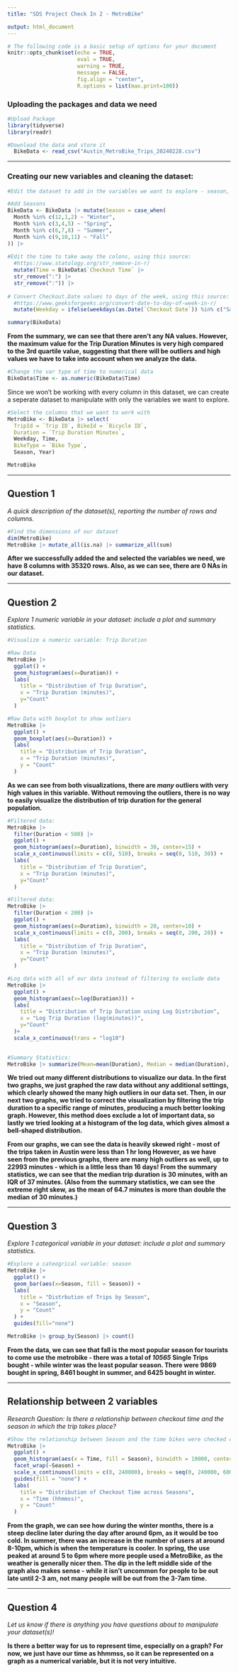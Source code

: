 ```yaml
---
title: "SDS Project Check In 2 - MetroBike"

output: html_document
---
```


```r
# The following code is a basic setup of options for your document
knitr::opts_chunk$set(echo = TRUE,
                      eval = TRUE, 
                      warning = TRUE,
                      message = FALSE,
                      fig.align = "center", 
                      R.options = list(max.print=100))
```


### Uploading the packages and data we need
```r
#Upload Package
library(tidyverse)
library(readr)
```


```r
#Download the data and store it
  BikeData <- read_csv("Austin_MetroBike_Trips_20240228.csv")
```

------------------------------------------------------------------------

### Creating our new variables and cleaning the dataset:
```r
#Edit the dataset to add in the variables we want to explore - season, time, and day of the week

#Add Seasons
BikeData <- BikeData |> mutate(Season = case_when(
  Month %in% c(12,1,2) ~ "Winter",
  Month %in% c(3,4,5) ~ "Spring",
  Month %in% c(6,7,8) ~ "Summer",
  Month %in% c(9,10,11) ~ "Fall"
)) |>
  
#Edit the time to take away the colons, using this source:
  #https://www.statology.org/str_remove-in-r/
  mutate(Time = BikeData$`Checkout Time` |>
  str_remove(":") |>
  str_remove(":")) |>
  
# Convert Checkout.Date values to days of the week, using this source:
  #https://www.geeksforgeeks.org/convert-date-to-day-of-week-in-r/
  mutate(Weekday = ifelse(weekdays(as.Date(`Checkout Date`)) %in% c("Saturday", "Sunday"), "Weekend", "Weekday"))

summary(BikeData)
```

**From the summary, we can see that there aren't any NA values. However, the maximum value for the Trip Duration Minutes is very high compared to the 3rd quartile value, suggesting that there will be outliers and high values we have to take into account when we analyze the data.  **


```r
#Change the var type of time to numerical data
BikeData$Time <- as.numeric(BikeData$Time)
```

Since we won't be working with every column in this dataset, we can create a seperate dataset to manipulate with only the variables we want to explore. 

```r
#Select the columns that we want to work with
MetroBike <- BikeData |> select(
  TripId = `Trip ID`, BikeId = `Bicycle ID`,
  Duration = `Trip Duration Minutes`,
  Weekday, Time, 
  BikeType = `Bike Type`,
  Season, Year)

MetroBike
```


------------------------------------------------------------------------

## Question 1
*A quick description of the dataset(s), reporting the number of rows and columns.*
```r
#Find the dimensions of our dataset
dim(MetroBike)
MetroBike |> mutate_all(is.na) |> summarize_all(sum)
```

**After we successfully added the and selected the variables we need, we have 8 columns with 35320 rows. Also, as we can see, there are 0 NAs in our dataset. **

------------------------------------------------------------------------

## Question 2
*Explore 1 numeric variable in your dataset: include a plot and summary statistics.*
```r
#Visualize a numeric variable: Trip Duration

#Raw Data
MetroBike |>
  ggplot() + 
  geom_histogram(aes(x=Duration)) +
  labs(
    title = "Distribution of Trip Duration", 
    x = "Trip Duration (minutes)", 
    y="Count"
  )

#Raw Data with boxplot to show outliers
MetroBike |>
  ggplot() + 
  geom_boxplot(aes(x=Duration)) + 
  labs(
    title = "Distribution of Trip Duration", 
    x = "Trip Duration (minutes)",
    y = "Count"
  )
```

**As we can see from both visualizations, there are *many* outliers with very high values in this variable. Without removing the outliers, there is no way to easily visualize the distribution of trip duration for the general population. **

```r
#Filtered data:
MetroBike |>
  filter(Duration < 500) |>
  ggplot() + 
  geom_histogram(aes(x=Duration), binwidth = 30, center=15) + 
  scale_x_continuous(limits = c(0, 510), breaks = seq(0, 510, 30)) +
  labs(
    title = "Distribution of Trip Duration", 
    x = "Trip Duration (minutes)",
    y="Count"
  )

#Filtered data:
MetroBike |>
  filter(Duration < 200) |>
  ggplot() + 
  geom_histogram(aes(x=Duration), binwidth = 20, center=10) + 
  scale_x_continuous(limits = c(0, 200), breaks = seq(0, 200, 20)) + 
  labs(
    title = "Distribution of Trip Duration", 
    x = "Trip Duration (minutes)",
    y="Count"
  )

#Log data with all of our data instead of filtering to exclude data
MetroBike |>
  ggplot() + 
  geom_histogram(aes(x=log(Duration))) + 
  labs(
    title = "Distribution of Trip Duration using Log Distribution", 
    x = "Log Trip Duration (log(minutes))",
    y="Count"
  )+
  scale_x_continuous(trans = "log10")
 

#Summary Statistics:
MetroBike |> summarize(Mean=mean(Duration), Median = median(Duration), IQR = IQR(Duration), Max=max(Duration))

```


**We tried out many different distributions to visualize our data. In the first two graphs, we just graphed the raw data without any additional settings, which clearly showed the many high outliers in our data set. Then, in our next two graphs, we tried to correct the visualization by filtering the trip duration to a specific range of minutes, producing a much better looking graph. However, this method does exclude a lot of important data, so lastly we tried looking at a histogram of the log data, which gives almost a bell-shaped distribution. **


**From our graphs, we can see the data is heavily skewed right - most of the trips taken in Austin were less than 1 hr long However, as we have seen from the previous graphs, there are many high outliers as well, up to 22993 minutes - which is a little less than 16 days! From the summary statistics, we can see that the median trip duration is 30 minutes, with an IQR of 37 minutes. (Also from the summary statistics, we can see the extreme right skew, as the mean of 64.7 minutes is more than double the median of 30 minutes.) **

------------------------------------------------------------------------

## Question 3
*Explore 1 categorical variable in your dataset: include a plot and summary statistics.*
```r
#Explore a cateogrical variable: season
MetroBike |>
  ggplot() + 
  geom_bar(aes(x=Season, fill = Season)) +
  labs(
    title = "Distrbution of Trips by Season", 
    x = "Season", 
    y = "Count"
  ) + 
  guides(fill="none")

MetroBike |> group_by(Season) |> count()
```

**From the data, we can see that fall is the most popular season for tourists to come use the metrobike - there was a total of *10565* Single Trips bought - while winter was the least popular season. There were 9869 bought in spring, 8461 bought in summer, and 6425 bought in winter.  **


------------------------------------------------------------------------

## Relationship between 2 variables
*Research Question: Is there a relationship between checkout time and the season in which the trip takes place? *
```r
#Show the relationship between Season and the time bikes were checked out. 
MetroBike |>
  ggplot() + 
  geom_histogram(aes(x = Time, fill = Season), binwidth = 10000, center = 5000) + 
  facet_wrap(~Season) + 
  scale_x_continuous(limits = c(0, 240000), breaks = seq(0, 240000, 60000)) + 
  guides(fill = "none") + 
  labs(
    title = "Distribution of Checkout Time across Seasons",
    x = "Time (hhmmss)",
    y = "Count"
  )
```

**From the graph, we can see how during the winter months, there is a steep decline later during the day after around 6pm, as it would be too cold. In summer, there was an increase in the number of users at around 8-10pm, which is when the temperature is cooler. In spring, the use peaked at around 5 to 6pm where more people used a MetroBike, as the weather is generally nicer then. The dip in the left middle side of the graph also makes sense - while it isn't uncommon for people to be out late until 2-3 am, not many people will be out from the 3-7am time. **

------------------------------------------------------------------------

## Question 4
*Let us know if there is anything you have questions about to manipulate your dataset(s)!*

**Is there a better way for us to represent time, especially on a graph? For now, we just have our time as hhmmss, so it can be represented on a graph as a numerical variable, but it is not very intuitive.**

